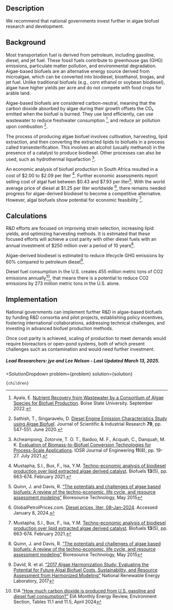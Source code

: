 

## Description
We recommend that national governments invest further in algae biofuel research and development.

## Background
Most transportation fuel is derived from petroleum, including gasoline, diesel, and jet fuel. These fossil fuels contribute to greenhouse gas (GHG) emissions, particulate matter pollution, and environmental degradation. Algae-based biofuels are an alternative energy source derived from microalgae, which can be converted into biodiesel, bioethanol, biogas, and jet fuel. Unlike traditional biofuels (e.g., corn ethanol or soybean biodiesel), algae have higher yields per acre and do not compete with food crops for arable land.

Algae-based biofuels are considered carbon-neutral, meaning that the carbon dioxide absorbed by algae during their growth offsets the CO₂ emitted when the biofuel is burned. They use land efficiently, can use wastewater to reduce freshwater consumption [^"3"], and reduce air pollution upon combustion [^"4"].

The process of producing algae biofuel involves cultivation, harvesting, lipid extraction, and then converting the extracted lipids to biofuels in a process called transesterification. This involves an alcohol (usually methanol) in the presence of a catalyst to produce biodiesel. Other processes can also be used, such as hydrothermal liquefaction [^"5"]. 

An economic analysis of biofuel production in South Africa resulted in a cost of $2.00 to $2.09 per liter [^"1"]. Further economic assessments report selling cost of algal fuel between $0.43 and $7.93 per liter[^"8"]. With the world average price of diesel at $1.25 per liter worldwide [^"6"], there remains needed progress for algae-derived biodiesel to become a competitive alternative. However, algal biofuels show potential for economic feasibility [^"1"].

## Calculations
R&D efforts are focused on improving strain selection, increasing lipid yields, and optimizing harvesting methods. It is estimated that these focused efforts will achieve a cost parity with other diesel fuels with an annual investment of $250 million over a period of 10 years[^"8"].

Algae-derived biodiesel is estimated to reduce lifecycle GHG emissions by 60% compared to petroleum diesel[^"9"].

Diesel fuel consumption in the U.S. creates 455 million metric tons of  CO2 emissions annually[^"10"], that means there is a potential to reduce CO2 emissions by 273 million metric tons in the U.S. alone. 

## Implementation
National governments can implement further R&D in algae-based biofuels by funding R&D consortia and pilot projects, establishing policy incentives, fostering international collaborations, addressing technical challenges, and investing in advanced biofuel production methods.

Once cost parity is achieved, scaling of production to meet demands would require bioreactors or open-pond systems, both of which present challenges such as contamination and would need further investment. 

##### Lead Researchers: jye and Lee Nelson - Last Updated March 13, 2025.

[^"1"]: Mustapha, S.I., Bux, F., Isa, Y.M.  [Techno-economic analysis of biodiesel production over lipid extracted algae derived catalyst](https://www.tandfonline.com/doi/abs/10.1080/17597269.2021.1878577). Biofuels **13**(5), pp. 663-674. February 2021.

[^"2"]:  [U.S. Department of Energy Announces $19 Million for Carbon Utilization Funding Opportunity](https://www.energy.gov/eere/articles/us-department-energy-announces-19-million-carbon-utilization-funding-opportunity). U.S. Department of Energy.February 2022.

[^"3"]: Ayala, E. [Nutrient Recovery from Wastewater by a Consortium of Algae Species for Biofuel Production](https://scholarworks.boisestate.edu/cgi/viewcontent.cgi?article=3143&context=td). Boise State University. September 2022.

[^"4"]: Sathish, T., Singaravelu, D. [Diesel Engine Emission Characteristics Study using Algae Biofuel](http://nopr.niscpr.res.in/handle/123456789/54902). Journal of Scientific & Industrial Research **79**, pp. 547-551. June 2020.

[^"5"]: Acheampong, Zotorvie, T. O. T., Baidoo, M. F., Acquah, C., Danquah, M. K. [Evaluation of Biomass-to-Biofuel Conversion Technologies for Process-Scale Applications](http://www.iosrjen.org/Papers/vol11_issue8/C1108011927.pdf). IOSR Journal of Engineering **11**(8), pp. 19-27. July 2021.

[^"6"]: GlobalPetrolPrices.com. [Diesel prices, liter, 08-Jan-2024](https://www.globalpetrolprices.com/diesel_prices/). Accessed January 8, 2024.

[^"7"]: Hong JW, Jo SW, Yoon HS. [Research and development for algae-based technologies in Korea: a review of algae biofuel production](https://pubmed.ncbi.nlm.nih.gov/24496987/). Photosynthesis Research [Internet]. February 2014.

[^"8"]: Quinn, J. and Davis, R. [“The potentials and challenges of algae based biofuels: A review of the techno-economic, life cycle, and resource assessment modeling”]( https://doi.org/10.1016/j.biortech.2014.10.075) Bioresource Technology, May 2015

[^"9"]: David, R. et al. [“2017 Algae Harmonization Study: Evaluating the Potential for Future Algal Biofuel Costs, Sustainability, and Resource Assessment from Harmonized Modeling”](https://www.nrel.gov/docs/fy18osti/70715.pdf) National Renewable Energy Laboratory, 2017

[^"10"]: EIA [“How much carbon dioxide is produced from U.S. gasoline and diesel fuel consumption?”]( https://www.eia.gov/tools/faqs/faq.php?id=307&t=10#:~:text=EIA%20estimates%20that%20in%202023,S.) EIA Monthly Energy Review, Environment Section, Tables 11.1 and 11.5, April 2024


  <SolutionDropdown 
    problem={problem} 
    solution={solution}
  >
    {children}
  </SolutionDropdown>